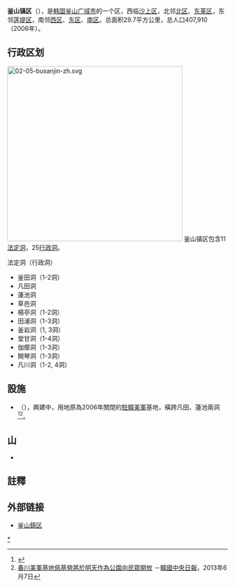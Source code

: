 {{Infobox settlement
| name                    = 釜山鎮區
| settlement_type         = [[韩国行政区划|自治區]]
| translit_lang1          = [[韓語|韓語]]
| translit_lang1_type1    = [[諺文|諺文]]
| translit_lang1_info1    = 부산진구
| translit_lang1_type2    = [[朝鮮漢字|漢字]]
| translit_lang1_info2    = 釜山鎭區
| translit_lang1_type3    = {{nowrap|[[文化观光部2000年式|文化观光部2000年式]]}}
| translit_lang1_info3    = Busanjin-gu
| translit_lang1_type4    = {{nowrap|[[馬科恩-賴肖爾表記法|馬科恩-賴肖爾表記法]]}}
| translit_lang1_info4    = Pusanjin-ku
| image_skyline           = Busanjin-gu.jpg
| image_caption           = 釜山鎮區全景
| image_flag              = Flag of Busanjin, Busan.svg
| image_map               = Busan Busanjin-gu.svg
| map_caption             = 釜山鎮區在釜山廣域市的位置
| subdivision_type        = 國家
| subdivision_name        = {{ROK}}
| subdivision_type1       = [[朝鮮地區|地區]]
| subdivision_name1       = [[嶺南地方|嶺南地方]]
| subdivision_type2       = 省級行政區
| subdivision_name2       = [[釜山廣域市|釜山廣域市]]
| parts_type              = 行政區劃
| parts                   = 20[[行政洞|行政洞]]、11[[法定洞|法定洞]]
| governing_body          = 釜山鎮區廳
| leader_title            = 區廳長
| leader_name             = {{link-ko|徐銀淑|서은숙 (1967년)}}
| leader_party            = {{MPK}}
| leader_title1           = 國會議員
| leader_name1            = {{ubl|甲：[[徐秉洙|徐秉洙]]{{small|（{{PPP}}）}}|乙：[[李憲昇|李憲昇]]{{small|（{{PPP}}）}}}}
| area_total_km2          = 29.69
| population_total        = 353,159
| population_density_km2  = auto
| population_as_of        = 2021年
| website                 = {{url|https://www.busanjin.go.kr/}}
}}
'''釜山镇区'''（{{kor|諺=부산진구|漢=釜山鎭區|羅=Busanjin gu|f=y}}），是[[韩国|韩国]][[釜山广域市|釜山广域市]]的一个区，西临[[沙上区|沙上区]]，北邻[[北区_(釜山广域市)|北区]]、[[东莱区|东莱区]]，东邻[[莲堤区|莲堤区]]，南邻[[西区_(釜山广域市)|西区]]、[[东区_(釜山广域市)|东区]]、[[南区_(釜山广域市)|南区]]。总面积29.7平方公里，总人口407,910（2006年）。

== 行政区划 ==
[[File:02-05-busanjin-zh.svg|400px]]
釜山镇区包含11[[法定洞|法定洞]]，25[[行政洞|行政洞]]。

法定洞（行政洞）
* 釜田洞（1-2洞）
* 凡田洞
* 蓮池洞
* 草邑洞
* 楊亭洞（1-2洞）
* 田浦洞（1-3洞）
* 釜岩洞（1, 3洞）
* 堂甘洞（1-4洞）
* 伽倻洞（1-3洞）
* 開琴洞（1-3洞）
* 凡川洞（1-2, 4洞）

==設施==
*{{Link-ko|釜山市民公園|부산시민공원}}（{{lang|ko|부산시민공원}}），興建中，用地原為2006年關閉的[[駐韓美軍|駐韓美軍]]基地{{Link-ko|海厄利亞營|캠프 하야리아}}，橫跨凡田、蓮池兩洞<ref>{{Cite web |url=http://tchinese.busan.go.kr/02government/04_01.jsp |title=釜山廣域市 - 釜山市政 - 核心項目 - 釜山市民公園 |accessdate=2013-06-09 |archive-date=2013-04-25 |archive-url=https://web.archive.org/web/20130425034846/http://tchinese.busan.go.kr/02government/04_01.jsp |dead-url=no }}</ref><ref name="中央日報">[http://cn.joins.com/big5/article.do?method=print&art_id=104964 春川美軍基地佩基營將於明天作為公園向民眾開放] {{Wayback|url=http://cn.joins.com/big5/article.do?method=print&art_id=104964 |date=20151208150958 }}－[[韓國中央日報|韓國中央日報]]，2013年6月7日</ref>。

==山==
* {{Link-ko|荒嶺山|황령산}}

==註釋==
{{reflist}}

== 外部链接 ==
* [http://www.busanjin.go.kr/ 釜山鎮区] {{Wayback|url=http://www.busanjin.go.kr/ |date=20110719092425 }} {{ko icon}}

{{釜山广域市}}
{{Authority control}}

[[Category:釜山鎮區|*]]